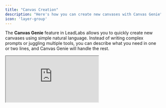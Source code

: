 ```yaml
---
title: "Canvas Creation"
description: "Here's how you can create new canvases with Canvas Genie"
icon: 'layer-group' 
---
```


The **Canvas Genie** feature in LeadLabs allows you to quickly create new canvases using simple natural language. Instead of writing complex prompts or juggling multiple tools, you can describe what you need in one or two lines, and Canvas Genie will handle the rest.

<iframe src="https://uppish-peacock.clueso.site/embed/99f28461-d991-48fa-a0f7-4e15039c0d5d" className="w-full aspect-video" />

---

## 1. Navigating to the Canvas Library

1. Go to any **profile** (your own or a prospect’s).
2. Click the **Insights** page and allow LeadLabs to load the initial data.
3. Select the **Canvas** tab (the fourth menu bar option).
4. You’ll land in the **Canvas Library**, where you can view existing canvases or create a new one.

---

## 2. Creating a New Canvas

- Click the **Create Canvas** button.
- You have two options:
  - **Use Canvas Genie** (recommended): Describe what you want in simple natural language, and LeadLabs will create a first draft canvas using its built-in intelligence.
  - **Start from scratch**: Skip Canvas Genie and manually build a canvas (best if you’re already skilled at writing prompts).

<Tip>
  While using Canvas Genie, specify as many details as possible (even if it's unstructured or raw) so that our Genie can create the best canvas for your needs.
</Tip>

---

## 3. How Canvas Genie Works

When you use Canvas Genie:

- Enter a short description of your workflow (See e.g., _“Spiced Discovery Framework”_ or \_“Video Script for LinkedIn” \_as shown).
- LeadLabs expands this into a detailed blueprint.
- It automatically selects the best AI models for different tasks (e.g., Perplexity for research, Claude for frameworks, GPT for writing).
- The process takes about **30–60 seconds** while LeadLabs pulls in your business goals, variables, and context.
- Once complete, you’ll have a fully generated first draft of your canvas.

---

## 4. Editing and Refining Your Canvas

- **Rewrite Prompts**: If a generated prompt isn’t what you want, click **Rewrite**, type your change in natural language, and LeadLabs will instantly update it.
- **Change Models**: If needed, select a different AI model from the dropdown. Each model includes a short description of its specialty to help you choose.
- **Add Variables**: Click **Add** to include dynamic variables such as _prospect name_. These variables will auto-populate in your workflow, keeping canvases flexible and scalable.

---

## 5. Example Canvases (Shown while creating a new Canvas)

Some popular use cases include:

- **Video Script Canvas**: Generate real-time scripts for social selling.
- **SPICED Discovery Framework**: Prepare for discovery meetings using the SPICED sales methodology.
- **Voice Note Canvas**: Create personalized voice notes to send directly to prospects.

---

## Why Use Canvas Genie?

- Create canvases in **seconds** using natural language.
- Automatically leverage the **right AI models** for the task.
- Save time by **rewriting and refining** with one click.
- Scale personalization with **dynamic variables**.

---

## Need some help?

We pride ourselves on our impeccable support. Drop us an email at [hello@leadlabs.app](mailto:hello@leadlabs.app) and we will get back ASAP.
